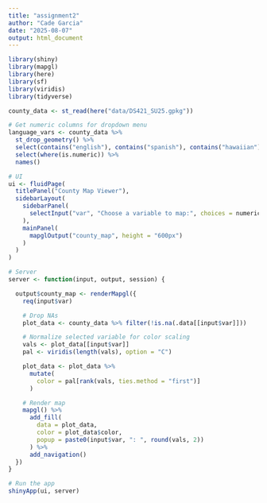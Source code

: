 ```yaml
---
title: "assignment2"
author: "Cade Garcia"
date: "2025-08-07"
output: html_document
---
```


```r
library(shiny)
library(mapgl)
library(here)
library(sf)
library(viridis)
library(tidyverse)
```

```r
county_data <- st_read(here("data/DS421_SU25.gpkg"))
```

```r
# Get numeric columns for dropdown menu
language_vars <- county_data %>%
  st_drop_geometry() %>%
  select(contains("english"), contains("spanish"), contains("hawaiian"), contains("japanese")) %>%
  select(where(is.numeric)) %>%
  names()

# UI
ui <- fluidPage(
  titlePanel("County Map Viewer"),
  sidebarLayout(
    sidebarPanel(
      selectInput("var", "Choose a variable to map:", choices = numeric_vars)
    ),
    mainPanel(
      mapglOutput("county_map", height = "600px")
    )
  )
)

# Server
server <- function(input, output, session) {

  output$county_map <- renderMapgl({
    req(input$var)

    # Drop NAs
    plot_data <- county_data %>% filter(!is.na(.data[[input$var]]))

    # Normalize selected variable for color scaling
    vals <- plot_data[[input$var]]
    pal <- viridis(length(vals), option = "C")

    plot_data <- plot_data %>%
      mutate(
        color = pal[rank(vals, ties.method = "first")]
      )

    # Render map
    mapgl() %>%
      add_fill(
        data = plot_data,
        color = plot_data$color,
        popup = paste0(input$var, ": ", round(vals, 2))
      ) %>%
      add_navigation()
  })
}

# Run the app
shinyApp(ui, server)

```
